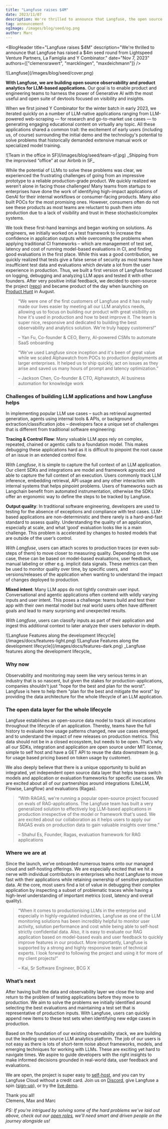```yaml
---
title: "Langfuse raises $4M"
date: 2023/11/07
description: We're thrilled to announce that Langfuse, the open source observability and analytics solution for LLM applications, has raised a $4m seed round from Lightspeed Venture Partners, La Famiglia and Y Combinator.
tag: announcement
ogImage: /images/blog/seed/og.png
author: Marc
---
```



<BlogHeader
  title="Langfuse raises $4M"
  description="We're thrilled to announce that Langfuse has raised a $4m seed round from Lightspeed Venture Partners, La Famiglia and Y Combinator."
  date="Nov 7, 2023"
  authors={["clemensrawert", "marcklingen", "maxdeichmann"]}
/>

<Frame fullWidth className="mb-12">
  ![Langfuse](/images/blog/seed/cover.png)
</Frame>

**With Langfuse, we are building open source observability and product analytics for LLM-based applications.** Our goal is to enable product and engineering teams to harness the power of Generative AI with the most useful and open suite of devtools focused on visibility and insights.

When we first joined Y Combinator for the winter batch in early 2023, we iterated quickly on a number of LLM-native applications ranging from LLM-powered web-scraping — for research and go-to-market use cases — to generating engaging educational content on virtually any topic. All these applications shared a common trait: the excitement of early users (including us, of course) surrounding the initial demo and the technology's potential to solve problems that historically demanded extensive manual work or specialized model training.

<Frame>![Team in the office in SF](/images/blog/seed/team-sf.jpg)</Frame>
<span>_Shipping from the improvised “office” at our Airbnb in SF_</span>

While the potential of LLMs to solve these problems was clear, we experienced the frustrating challenges of going from an impressive prototype to a reliable production-grade product. We quickly realized we weren’t alone in facing those challenges! Many teams from startups to enterprises have done the work of identifying high-impact applications of GenAI for their internal workflows or consumer-facing products. Many also built POCs for the most promising ones. However, consumers often do not see these products as most teams are reluctant to push them into production due to a lack of visibility and trust in these stochastic/complex systems.

We took these first-hand learnings and began working on solutions. As engineers, we initially worked on a test framework to increase the confidence in application outputs while overcoming the problems when applying traditional CI frameworks – which are management of test set, latency and cost of running model-based evaluations in CI, and finding good evaluations in the first place. While this was a good contribution, we quickly realized that tests give a false sense of security as most teams have insufficient test data and evaluations which deviate a lot from the user experience in production. Thus, we built a first version of Langfuse focused on logging, debugging and analyzing LLM apps and tested it with other founders. After very positive initial feedback, we decided to open-source the project ([repo](https://github.com/langfuse/langfuse/)) and became product of the day when launching on [Product Hunt](/ph) in August.

> “We were one of the first customers of Langfuse and it has really made our lives easier by meeting all our LLM analytics needs, allowing us to focus on building our product with great visibility on how it's used in production and how to best improve it. The team is super nice, responsive and dedicated to building the best observability and analytics solution. We're truly happy customers!”
>
> – Yan Fu, Co-founder & CEO, Berry, AI-powered CSMs to automate SaaS onboarding

> “We've used Langfuse since inception and it's been of great value while we scaled Alphawatch from POCs to production deployments at larger enterprises. It helped us to ship quickly, act on issues as they arise and saved us many hours of prompt and latency optimization.”
>
> – Jackson Chen, Co-founder & CTO, Alphawatch, AI business automation for knowledge work

<div className="rounded-lg px-5 py-5 my-10 bg-primary/5 ring-1 ring-primary/20">

<h3 className="_font-semibold _tracking-tight _text-slate-900 dark:_text-slate-100 _text-2xl">
  Challenges of building LLM applications and how Langfuse helps
</h3>

In implementing popular LLM use cases – such as retrieval augmented generation, agents using internal tools & APIs, or background extraction/classification jobs – developers face a unique set of challenges that is different from traditional software engineering:

**Tracing & Control Flow**: Many valuable LLM apps rely on complex, repeated, chained or agentic calls to a foundation model. This makes debugging these applications hard as it is difficult to pinpoint the root cause of an issue in an extended control flow.

_With Langfuse_, it is simple to capture the full context of an LLM application. Our client SDKs and integrations are model and framework agnostic and able to capture the full context of an execution. Users commonly track LLM inference, embedding retrieval, API usage and any other interaction with internal systems that helps pinpoint problems. Users of frameworks such as Langchain benefit from automated instrumentation, otherwise the SDKs offer an ergonomic way to define the steps to be tracked by Langfuse.

**Output quality**: In traditional software engineering, developers are used to testing for the absence of exceptions and compliance with test cases. LLM-based applications are non-deterministic and there rarely is a hard-and-fast standard to assess quality. Understanding the quality of an application, especially at scale, and what ‘good’ evaluation looks like is a main challenge. This problem is accelerated by changes to hosted models that are outside of the user’s control.

_With Langfuse_, users can attach scores to production traces (or even sub-steps of them) to move closer to measuring quality. Depending on the use case, these can be based on model-based evaluations, user feedback, manual labeling or other e.g. implicit data signals. These metrics can then be used to monitor quality over time, by specific users, and versions/releases of the application when wanting to understand the impact of changes deployed to production.

**Mixed intent**: Many LLM apps do not tightly constrain user input. Conversational and agentic applications often contend with wildly varying inputs and user intent.
This poses a challenge: teams build and test their app with their own mental model but real world users often have different goals and lead to many surprising and unexpected results.

_With Langfuse_, users can classify inputs as part of their application and ingest this additional context to later analyze their users behavior in-depth.

<Frame
  transparent
  fullWidth
  className="mt-10 rounded-lg ring-primary/20 ring-1 dark:hidden"
>
  ![Langfuse Features along the development
  lifecycle](/images/docs/features-light.png)
</Frame>
<Frame
  transparent
  fullWidth
  className="mt-10 rounded-lg ring-primary/20 ring-1 hidden dark:block"
>
  ![Langfuse Features along the development
  lifecycle](/images/docs/features-dark.png)
</Frame>
<span>_Langfuse features along the development lifecycle_</span>

</div>

### Why now

Observability and monitoring may seem like very serious terms in an industry that is so nascent, but given the stakes for production-applications, companies shouldn't just "hope for the best and plan for the worst". Langfuse is here to help them "plan for the best and mitigate the worst" by providing the data architecture for the whole lifecycle of an LLM application.

### The open data layer for the whole lifecycle

Langfuse establishes an open-source data model to track all invocations throughout the lifecycle of an application. Thereby, teams have the full history to evaluate how usage patterns changed, new use cases emerged, and to understand the impact of new releases on production metrics. This data should not be in a closed ecosystem, but needs to be open. That’s why all our SDKs, integration and application are open source under MIT license, simple to self host and have a GET API to reuse the data downstream (e.g. for usage based pricing based on token usage by customer).

We also deeply believe that there is a unique opportunity to build an integrated, yet independent open source data layer that helps teams switch models and application or evaluation frameworks for specific use cases. We are excited about all of our partnerships around integrations (LiteLLM, Flowise, Langflow) and evaluations (Ragas).

> “With RAGAS, we're running a popular open-source project focused on evals of RAG-applications. The Langfuse team has built a very generalized solution to effectively log LLM-based applications in production irrespective of the model or framework that's used. We are excited about our collaboration as it helps users to apply our RAGAS evals on production data to gain valuable insights over time.”
>
> – Shahul Es, Founder, Ragas, evaluation framework for RAG applications

### Where we are at

Since the launch, we’ve onboarded numerous teams onto our managed cloud and self-hosting offerings. We are especially excited that we hit a nerve with individual contributors in enterprises who host Langfuse to move fast with their applications while retaining ownership of sensitive production data. At the core, most users find a lot of value in debugging their complex application by inspecting a subset of problematic traces while having a high-level understanding of important metrics (cost, latency and overall quality).

> “When it comes to productionising LLMs in the enterprise and especially in highly-regulated industries, Langfuse as one of the LLM monitoring solutions has been incredibly helpful to monitor user activity, solution performance and cost while being able to self-host strictly confidential data. Also, it is easy to evaluate our RAG application based on model-based evals and user feedback to quickly improve features in our product. More importantly, Langfuse is supported by a strong and highly responsive team of technical experts. I look forward to following the project and using it for more of my client projects!”
>
> – Kai, Sr Software Engineer, BCG X

### What’s next

After having built the data and observability layer we close the loop and return to the problem of testing applications before they move to production. We aim to solve the problems we initially identified around selecting the best evaluations and maintaining a test set that is representative of production inputs. With Langfuse, users can quickly append new items to these test sets when identifying new edge cases in production.

Based on the foundation of our existing observability stack, we are building out the leading open source LLM analytics platform. The job of our users is not easy as there is lots of short-term noise about frameworks, models, and emerging techniques for working with LLMs. These are exciting yet hard to navigate times. We aspire to guide developers with the right insights to make informed decisions grounded in real-world data, user feedback and evaluations.

We are open, the project is super easy to [self-host](/self-hosting), and you can try Langfuse Cloud without a credit card. Join us on [Discord](/discord), give Langfuse a spin ([sign-up](https://cloud.langfuse.com)), or try the [live demo](/demo).

Thank you all!<br/>Clemens, Max and Marc

_PS: If you're intrigued by solving some of the hard problems we've laid out above, check out our [open roles](/careers), we'll need smart and driven people on the journey alongside us!_
